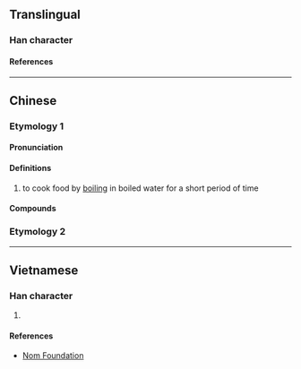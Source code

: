 {{character info}}
==Translingual==

===Han character===
{{Han char|rn=85|rad=水|as=02|sn=6|four=80232|canj=OE,XOE|ids=⿱入水}}

====References====
{{Han ref|kx=0604.091|dkj=17100|hdz=31547.040|uh=6C46}}

----

==Chinese==
{{zh-forms}}
===Etymology 1===
====Pronunciation====
{{zh-pron
|m=cuān
|c=cyun1
|md=chuăng
|mn=
|mn-t=suêng3/suang3
|mc=
|oc=y
|cat=v,n
}}

====Definitions====
{{zh-hanzi}}

# to cook food by [[boil]]ing in boiled water for a short period of time

====Compounds====
{{zh-der|汆湯|汆子|汆丸子湯}}


===Etymology 2===
{{zh-see|沬|v|Min: sink}}


----

==Vietnamese==

===Han character===
{{vi-readings|rs=水02|reading=thoản}}

# {{rfdef|vi|sort=水02}}

====References====
* [http://nomfoundation.org/common/nom_details.php?codepoint=6c46 Nom Foundation]